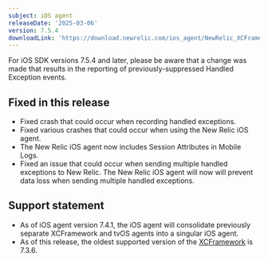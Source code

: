 ```yaml
---
subject: iOS agent
releaseDate: '2025-03-06'
version: 7.5.4
downloadLink: 'https://download.newrelic.com/ios_agent/NewRelic_XCFramework_Agent_7.5.4.zip'
---
```


<Callout variant="important">
For iOS SDK versions 7.5.4 and later, please be aware that a change was made that results in the reporting of previously-suppressed Handled Exception events.
</Callout>

## Fixed in this release

* Fixed crash that could occur when recording handled exceptions.
* Fixed various crashes that could occur when using the New Relic iOS agent.
* The New Relic iOS agent now includes Session Attributes in Mobile Logs.
* Fixed an issue that could occur when sending multiple handled exceptions to New Relic. The New Relic iOS agent will now will prevent data loss when sending multiple handled exceptions.

## Support statement

* As of iOS agent version 7.4.1, the iOS agent will consolidate previously separate XCFramework and tvOS agents into a singular iOS agent.
* As of this release, the oldest supported version of the [XCFramework](/docs/release-notes/mobile-release-notes/ios-release-notes/xcframework-agent-736) is 7.3.6.

